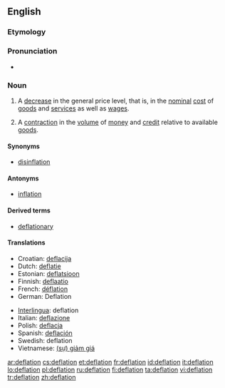 ==English==
{{wikipedia}}

===Etymology===
{{suffix|deflate|ion}}

===Pronunciation===
* {{rhymes|eɪʃǝn}}

===Noun===
{{en-noun}}

# {{economics}} A [[decrease]] in the general price level, that is, in the [[nominal]] [[cost]] of [[goods]] and [[services]] as well as [[wages]].
# {{rfv-sense}} {{economics}} A [[contraction]] in the [[volume]] of [[money]] and [[credit]] relative to available [[goods]].

====Synonyms====
* [[disinflation]]

====Antonyms====
* [[inflation]]

====Derived terms====
* [[deflationary]]

====Translations====
{{trans-top|decrease in the general price level}}
* Croatian: [[deflacija]]
* Dutch: [[deflatie]]
* Estonian: [[deflatsioon]]
* Finnish: [[deflaatio]]
* French: [[déflation]] {{f}}
* German: Deflation {{f}}
{{trans-mid}}
* [[Interlingua]]: deflation
* Italian: [[deflazione]] {{f}}
* Polish: [[deflacja]] {{f}}
* Spanish: [[deflación]] {{f}}
* Swedish: deflation
* Vietnamese: [[giảm giá|(sự) giảm giá]]
{{trans-bottom}}

[[ar:deflation]]
[[cs:deflation]]
[[et:deflation]]
[[fr:deflation]]
[[id:deflation]]
[[it:deflation]]
[[lo:deflation]]
[[pl:deflation]]
[[ru:deflation]]
[[fi:deflation]]
[[ta:deflation]]
[[vi:deflation]]
[[tr:deflation]]
[[zh:deflation]]